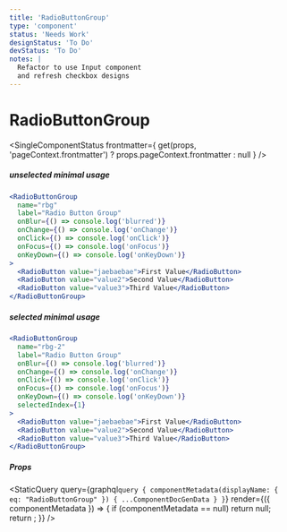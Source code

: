 ```yaml
---
title: 'RadioButtonGroup'
type: 'component'
status: 'Needs Work'
designStatus: 'To Do'
devStatus: 'To Do'
notes: |
  Refactor to use Input component
  and refresh checkbox designs
---
```



# RadioButtonGroup

<SingleComponentStatus
  frontmatter={
    get(props, 'pageContext.frontmatter') ? props.pageContext.frontmatter : null
  }
/>

##### unselected minimal usage

```jsx live
<RadioButtonGroup
  name="rbg"
  label="Radio Button Group"
  onBlur={() => console.log('blurred')}
  onChange={() => console.log('onChange')}
  onClick={() => console.log('onClick')}
  onFocus={() => console.log('onFocus')}
  onKeyDown={() => console.log('onKeyDown')}
>
  <RadioButton value="jaebaebae">First Value</RadioButton>
  <RadioButton value="value2">Second Value</RadioButton>
  <RadioButton value="value3">Third Value</RadioButton>
</RadioButtonGroup>
```

##### selected minimal usage

```jsx live
<RadioButtonGroup
  name="rbg-2"
  label="Radio Button Group"
  onBlur={() => console.log('blurred')}
  onChange={() => console.log('onChange')}
  onClick={() => console.log('onClick')}
  onFocus={() => console.log('onFocus')}
  onKeyDown={() => console.log('onKeyDown')}
  selectedIndex={1}
>
  <RadioButton value="jaebaebae">First Value</RadioButton>
  <RadioButton value="value2">Second Value</RadioButton>
  <RadioButton value="value3">Third Value</RadioButton>
</RadioButtonGroup>
```

##### Props

<StaticQuery
  query={graphql`
    query {
      componentMetadata(displayName: { eq: "RadioButtonGroup" }) {
        ...ComponentDocGenData
      }
    }
  `}
  render={({ componentMetadata }) => {
    if (componentMetadata == null) return null;
    return <PropsTable propMetaData={componentMetadata.props} />;
  }}
/>

